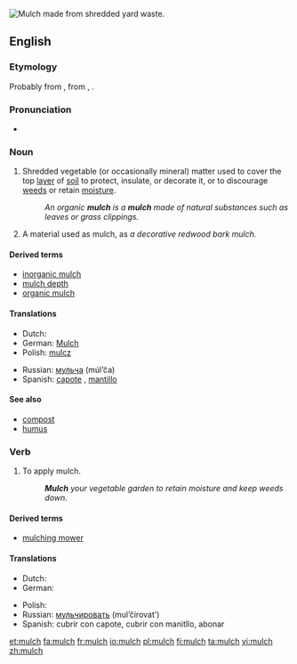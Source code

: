 {{see|Mulch}}
[[Image:Mulch shredded yard waste.JPG|thumb|right|Mulch made from shredded yard waste.]]
{{wikipedia}}
==English==

===Etymology===
Probably from {{ME.}} {{term|melsche|lang=enm}}, {{term|molsh||soft|lang=enm}} from {{OE.}} {{term|melsc|lang=ang}}, {{term|milisc||mellow, mild|lang=ang}}.

===Pronunciation===
* {{IPA|/mʌltʃ/}}

===Noun===
{{en-noun|es|-}}

# {{uncountable|agriculture}} Shredded vegetable (or occasionally mineral) matter used to cover the top [[layer]] of [[soil]] to protect, insulate, or decorate it, or to discourage [[weed]]s or retain [[moisture]].
#:''An organic '''mulch''' is a '''mulch''' made of natural substances such as leaves or grass clippings.''
# {{countable|agriculture}} A material used as mulch, as ''a decorative redwood bark mulch.''

====Derived terms====
* [[inorganic mulch]]
* [[mulch depth]]
* [[organic mulch]]

====Translations====
{{checktrans-top}}
*Dutch: {{t-|nl|mulch}}
*German: [[Mulch]] {{m}}
*Polish: [[mulcz]] {{m}}
{{checktrans-mid}}
*Russian: [[мульча]] (múl’ča) {{f}}
*Spanish: [[capote]] {{m}}, [[mantillo]] {{m}}
{{checktrans-bottom}}

====See also====
*[[compost]]
*[[humus]]

===Verb===
{{en-verb|mulch|es}}

# {{agriculture}} To apply mulch.
#:'''''Mulch''' your vegetable garden to retain moisture and keep weeds down.''

====Derived terms====
* [[mulching mower]]

====Translations====
{{trans-top|to apply mulch}}
* Dutch: {{t-|nl|mulchen}}
* German: {{t-|de|mulchen}}
{{trans-mid}}
* Polish: {{t+|pl|mulczować}}
* Russian: [[мульчировать]] (mul’čírovat’)
* Spanish: cubrir con capote, cubrir con manitllo, abonar
{{trans-bottom}}

[[et:mulch]]
[[fa:mulch]]
[[fr:mulch]]
[[io:mulch]]
[[pl:mulch]]
[[fi:mulch]]
[[ta:mulch]]
[[vi:mulch]]
[[zh:mulch]]